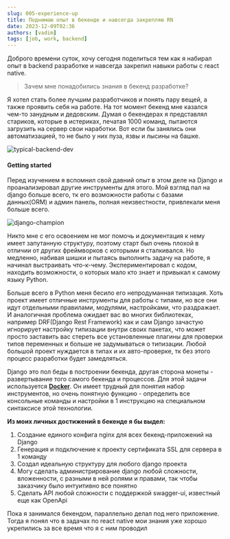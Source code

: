 ```yaml
---
slug: 005-experience-up
title: Поднимаю опыт в бекенде и навсегда закрепляю RN
date: 2023-12-09T02:36
authors: [vadim]
tags: [job, work, backend]
---
```



Доброго времени суток, хочу сегодня поделиться тем как я набирал опыт в backend разработке и навсегда закрепил навыки работы с react native.

> Зачем мне понадобились знания в бекенд разработке?

Я хотел стать более лучшим разработчиков и понять пару вещей, а также проявить себя на работе. На тот момент бекенд мне казался чем-то занудным и дедовским. Думая о бекендерах я представлял стариков, которые в истериках, печатая 1000 команд, пытаются загрузить на сервер свои наработки. Вот если бы занялись они автоматизацией, то не было у них пуза, язвы и лысины на башке.

![typical-backend-dev](./typical-backend-dev.jpg)

#### Getting started

Перед изучением я вспомнил свой давний опыт в этом деле на Django и проанализировал другие инструменты для этого. Мой взгляд пал на django больше всего, тк его возможности работы с базами данных(ORM) и админ панель, полная неизвестности, привлекали меня больше всего.

![django-champion](./django-champion.png)

Никто мне с его освоением не мог помочь и документация к нему имеет запутанную структуру, поэтому старт был очень плохой в отличии от других фреймворков с которыми я сталкивался. Но медленно, набивая шишки и пытаясь выполнить задачу на работе, я начинал выстраивать что-к-чему. Экспериментировал с кодом, находить возможности, о которых мало кто знает и привыкал к самому языку Python.

Больше всего в Python меня бесило его непродуманная типизация. Хоть проект имеет отличные инструменты для работы с типами, но все они идут отдельными правилами, модулями, настройками, что раздражает. И аналогичная проблема ожидает вас во многих библиотеках, например DRF(Django Rest Framework) как и сам Django зачастую игнорирует настройку типизации внутри своих пакетах, что может просто заставить вас стереть все установленные плагины для проверки типов переменных и больше не задумываться о типизации. Любой большой проект нуждается в типах и их авто-проверке, тк без этого процесс разработки будет замедляться.

Django это пол беды в построении бекенда, другая сторона монеты - развертывание того самого бекенда и процессов. Для этой задачи используется [**Docker**](https://www.docker.com). Он имеет трудный для понятия набор инструментов, но очень понятную функцию - определить все консольные команды и настройки в 1 инструкцию на специальном синтаксисе этой технологии.

**Из моих личных достижений в бекенде я бы выдел:**

1. Создание единого конфига nginx для всех бекенд-приложений на Django
2. Генерация и подключение к проекту сертификата SSL для сервера в 1 команду
3. Создал идеальную структуру для любого django проекта
4. Могу сделать администрирование django любой сложности, вложенности, с разными в ней ролями и правами, так чтобы заказчику было интуитивно все понятно
5. Сделать API любой сложности с поддержкой swagger-ui, известный еще как OpenApi

Пока я занимался бекендом, параллельно делал под него приложение. Тогда я понял что в задачах по react native мои знания уже хорошо укрепились за все время что я с ним проводил

<ReactPlayer controls url="/video/preview-django-potential.mp4" />
